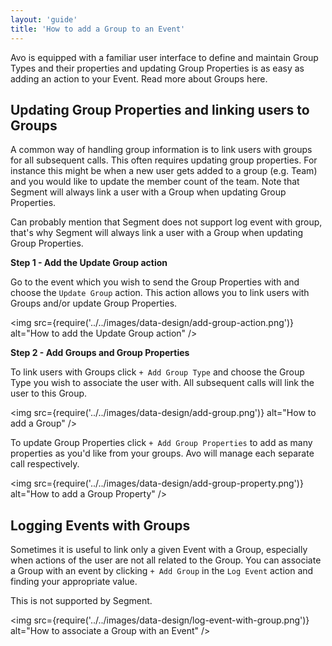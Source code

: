 ```yaml
---
layout: 'guide'
title: 'How to add a Group to an Event'
---
```



Avo is equipped with a familiar user interface to define and maintain Group Types
and their properties and updating Group Properties is as easy as adding an action
to your Event. Read more about Groups <Link passHref href="/data-design/groups"><a>here</a></Link>.

## Updating Group Properties and linking users to Groups

A common way of handling group information is to link users with groups for all
subsequent calls. This often requires updating group properties. For instance this
might be when a new user gets added to a group (e.g. Team) and you would like to
update the member count of the team. Note that Segment will always link a user with
a Group when updating Group Properties.

Can probably mention that Segment does not support log event with group, that's
why Segment will always link a user with a Group when updating Group Properties.

**Step 1 - Add the Update Group action**

Go to the event which you wish to send the Group Properties with and choose the
`Update Group` action. This action allows you to link users with Groups and/or
update Group Properties.

<img
  src={require('../../images/data-design/add-group-action.png')}
  alt="How to add the Update Group action"
/>

**Step 2 - Add Groups and Group Properties**

To link users with Groups click `+ Add Group Type` and choose the Group Type you
wish to associate the user with. All subsequent calls will link the user to this
Group.

<img
  src={require('../../images/data-design/add-group.png')}
  alt="How to add a Group"
/>

To update Group Properties click `+ Add Group Properties` to add as many properties
as you'd like from your groups. Avo will manage each separate call respectively.

<img
  src={require('../../images/data-design/add-group-property.png')}
  alt="How to add a Group Property"
/>

## Logging Events with Groups

Sometimes it is useful to link only a given Event with a Group, especially when actions
of the user are not all related to the Group. You can associate a Group with an event by
clicking `+ Add Group` in the `Log Event` action and finding your appropriate value.

This is not supported by Segment.

<img
  src={require('../../images/data-design/log-event-with-group.png')}
  alt="How to associate a Group with an Event"
/>